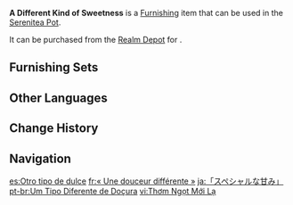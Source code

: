 {{Furnishing Infobox
|id             = 372481
|image          = Item A Different Kind of Sweetness.png
|category       = Landform
|subcategory    = Small Shrub
|quality        = 2
|adeptal_energy = 10
|load           = 50
|reduced_load   = 50
|description    = An ordinary-looking plant with no eye-catching features. The small red fruits on its upper section can be mixed in as a supplement to a [[Sumpter Beast]]'s regular dried grass diet. To a Sumpter Beast, perhaps the fruits taste like a special dessert. However, these plants are not commonly found, so most Sumpter Beasts will only get to enjoy their dessert once in a while.
|mention        = 
|blueprint      = 
|source1        = [[Realm Depot]]
}}
'''A Different Kind of Sweetness''' is a [[Furnishing]] item that can be used in the [[Serenitea Pot]].

It can be purchased from the [[Realm Depot]] for {{Item|Realm Currency|30|x=40}}.

==Furnishing Sets==
{{Craft Usage|type=Furnishing Set}}

==Other Languages==
{{Other Languages
|en      = A Different Kind of Sweetness
|zhs     = 「另一番香甜」
|zhs_rm  = "Lìng Yīfān Xiāngtián"
|zht     = 「另一番香甜」
|zht_rm  = "Lìng Yīfān Xiāngtián"
|zh_tl   = 
|ja      = 「スペシャルな甘み」
|ja_rm   = "Supesharu-na Amami"
|ja_tl   = "Special Sweetness"
|ko      = 「또 다른 달콤함」
|ko_tl   = "Another Different Sweetness"
|es      = Otro tipo de dulce
|es_tl   = Another Type of Sweetness
|fr      = «&nbsp;Une douceur différente&nbsp;»
|fr_tl   = "A Different Sweetness"
|ru      = Иная сладость
|ru_tl   = A Different Sweetness
|th      = "ความหอมหวานอีกรูปแบบ"
|th_rm   = "Khwam Hom Wan Ik Rupbaep"
|th_tl   = "A Different Form of Sweetness"
|vi      = Thơm Ngọt Mới Lạ
|vi_tl   = 
|de      = „Eine andere Süße“
|de_tl   = "A Different Sweetness"
|id      = Kemanisan yang Berbeda
|id_tl   = A Different Kind of Sweetness
|pt      = Um Tipo Diferente de Doçura
|pt_tl   = 
|tr      = Farklı Türde Bir Tatlı
|tr_tl   = 
|it      = Un altro tipo di dolcezza
|it_tl   = Another Type of Sweetness
}}

==Change History==
{{Change History|3.4}}

==Navigation==
{{Furnishing Navbox|exterior}}

[[es:Otro tipo de dulce]]
[[fr:« Une douceur différente »]]
[[ja:「スペシャルな甘み」]]
[[pt-br:Um Tipo Diferente de Doçura]]
[[vi:Thơm Ngọt Mới Lạ]]